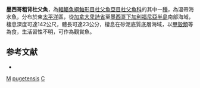 {{Speciesbox
| taxon = Chitonotus pugetensis
| binomial_authority = [[Steindachner|Steindachner]], 1876
| status = NE
| status_system = IUCN3.1
| synonyms = *''Artedius pugetensis'', Steindachner, 1876
}}
'''墨西哥粗背杜父魚'''，為[[輻鰭魚綱|輻鰭魚綱]][[鮋形目|鮋形目]][[杜父魚亞目|杜父魚亞目]][[杜父魚科|杜父魚科]]的其中一[[種|種]]，為溫帶海水魚，分布於東[[太平洋|太平洋]]區，從[[加拿大|加拿大]][[卑詩省|卑詩省]]至[[墨西哥|墨西哥]][[下加利福尼亞半島|下加利福尼亞半島]]南部海域，棲息深度可達142公尺，體長可達23公分，棲息在砂泥底質底層海域，以[[甲殼類|甲殼類]]等為食，生活習性不明，可作為觀賞魚。

==参考文献==
*{{FishBase_species|genus=Chitonotus|species=pugetensis|year=2014|month=5}}

{{鮋形目小作品}}
{{Taxonbar}}
[[Category:觀賞魚|M]]
[[Category:粗背杜父魚屬|pugetensis]]
[[Category:1876年描述的魚類|C]]